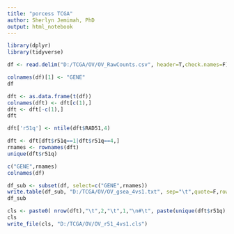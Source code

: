 ```yaml
---
title: "porcess TCGA"
author: Sherlyn Jemimah, PhD
output: html_notebook
---
```


```r
library(dplyr)
library(tidyverse)

df <- read.delim("D:/TCGA/OV/OV_RawCounts.csv", header=T,check.names=F)
```


```r
colnames(df)[1] <- "GENE"
df
```

```r
dft <- as.data.frame(t(df))
colnames(dft) <- dft[c(1),]
dft <- dft[-c(1),]
dft
```

```r
dft['r51q'] <- ntile(dft$RAD51,4)

dft <- dft[dft$r51q==1|dft$r51q==4,]
rnames <- rownames(dft)
unique(dft$r51q)
```
```r
c("GENE",rnames)
colnames(df)
```

```r
df_sub <- subset(df, select=c("GENE",rnames))
write.table(df_sub, "D:/TCGA/OV/OV_gsea_4vs1.txt", sep="\t",quote=F,row.names = F)
df_sub
```


```r
cls <- paste0( nrow(dft),"\t",2,"\t",1,"\n#\t", paste(unique(dft$r51q), collapse = "\t"),"\n",paste(dft$r51q, collapse="\t") )
cls
write_file(cls, "D:/TCGA/OV/OV_r51_4vs1.cls")
```


